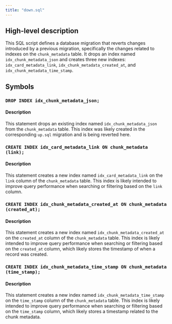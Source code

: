 ```yaml
---
title: "down.sql"
---
```


## High-level description
This SQL script defines a database migration that reverts changes introduced by a previous migration, specifically the changes related to indexes on the `chunk_metadata` table. It drops an index named `idx_chunk_metadata_json` and creates three new indexes: `idx_card_metadata_link`, `idx_chunk_metadata_created_at`, and `idx_chunk_metadata_time_stamp`.

## Symbols
### `DROP INDEX idx_chunk_metadata_json;`
#### Description
This statement drops an existing index named `idx_chunk_metadata_json` from the `chunk_metadata` table. This index was likely created in the corresponding `up.sql` migration and is being reverted here.

### `CREATE INDEX idx_card_metadata_link ON chunk_metadata (link);`
#### Description
This statement creates a new index named `idx_card_metadata_link` on the `link` column of the `chunk_metadata` table. This index is likely intended to improve query performance when searching or filtering based on the `link` column.

### `CREATE INDEX idx_chunk_metadata_created_at ON chunk_metadata (created_at);`
#### Description
This statement creates a new index named `idx_chunk_metadata_created_at` on the `created_at` column of the `chunk_metadata` table. This index is likely intended to improve query performance when searching or filtering based on the `created_at` column, which likely stores the timestamp of when a record was created.

### `CREATE INDEX idx_chunk_metadata_time_stamp ON chunk_metadata (time_stamp);`
#### Description
This statement creates a new index named `idx_chunk_metadata_time_stamp` on the `time_stamp` column of the `chunk_metadata` table. This index is likely intended to improve query performance when searching or filtering based on the `time_stamp` column, which likely stores a timestamp related to the chunk metadata.
